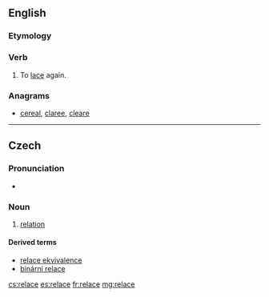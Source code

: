 ==English==

===Etymology===
{{prefix|re|lace|lang=en}}

===Verb===
{{en-verb|relac|ing}}

# {{context|transitive|lang=en}} To [[lace]] again.

===Anagrams===
* [[cereal#English|cereal]], [[claree#English|claree]], [[cleare#English|cleare]]

----

==Czech==

===Pronunciation===
* {{audio|Cs-relace.ogg|Audio|lang=cs}}

===Noun===
{{cs-noun|g=f}}

# {{context|set theory|lang=cs}} [[relation]]

====Derived terms====
* [[relace ekvivalence]] {{g|f}}
* [[binární relace]] {{g|f}}

[[cs:relace]]
[[es:relace]]
[[fr:relace]]
[[mg:relace]]